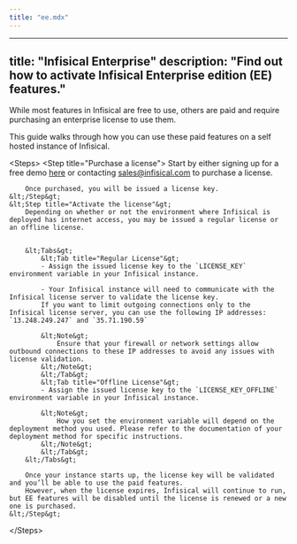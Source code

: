 ```yaml
---
title: "ee.mdx"
---
```


---
title: "Infisical Enterprise"
description: "Find out how to activate Infisical Enterprise edition (EE) features."
---

While most features in Infisical are free to use, others are paid and require purchasing an enterprise license to use them.

This guide walks through how you can use these paid features on a self hosted instance of Infisical.

&lt;Steps&gt;
    &lt;Step title="Purchase a license"&gt;
        Start by either signing up for a free demo [here](https://infisical.com/schedule-demo) or contacting sales@infisical.com to purchase a license.

        Once purchased, you will be issued a license key.
    &lt;/Step&gt;
    &lt;Step title="Activate the license"&gt;
        Depending on whether or not the environment where Infisical is deployed has internet access, you may be issued a regular license or an offline license.

        
        &lt;Tabs&gt;
            &lt;Tab title="Regular License"&gt;
            - Assign the issued license key to the `LICENSE_KEY` environment variable in your Infisical instance.

            - Your Infisical instance will need to communicate with the Infisical license server to validate the license key. 
            If you want to limit outgoing connections only to the Infisical license server, you can use the following IP addresses: `13.248.249.247` and `35.71.190.59`

            &lt;Note&gt;
                Ensure that your firewall or network settings allow outbound connections to these IP addresses to avoid any issues with license validation.
            &lt;/Note&gt;
            &lt;/Tab&gt;
            &lt;Tab title="Offline License"&gt;
            - Assign the issued license key to the `LICENSE_KEY_OFFLINE` environment variable in your Infisical instance.

            &lt;Note&gt;
                How you set the environment variable will depend on the deployment method you used. Please refer to the documentation of your deployment method for specific instructions.
            &lt;/Note&gt;
            &lt;/Tab&gt;
        &lt;/Tabs&gt;

        Once your instance starts up, the license key will be validated and you’ll be able to use the paid features. 
        However, when the license expires, Infisical will continue to run, but EE features will be disabled until the license is renewed or a new one is purchased.
    &lt;/Step&gt;
&lt;/Steps&gt;

